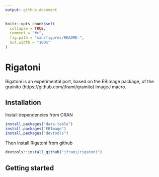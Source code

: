 ```yaml
---
output: github_document
---
```


<!-- README.md is generated from README.Rmd. Please edit that file -->

```r
knitr::opts_chunk$set(
  collapse = TRUE,
  comment = "#>",
  fig.path = "man/figures/README-",
  out.width = "100%"
)
```
# Rigatoni

<!-- badges: start -->
<!-- badges: end -->

Rigatoni is an experimental port, based on the EBImage package, of the grainito (https://github.com/jframi/grainito) ImageJ macro.


## Installation

Install dependencies from CRAN

```r
install.packages("data.table")
install.packages("EBImage")
install.packages("devtools")
```

Then install Rigatoni from github

```r
devtools::install_github("jframi/rigatoni")
```

## Getting started

